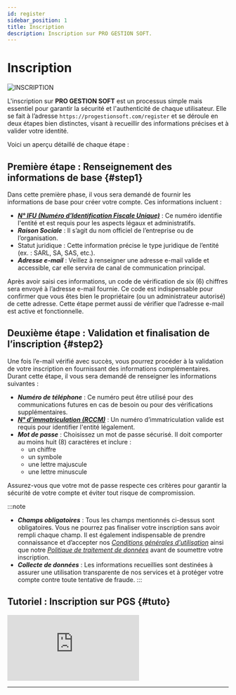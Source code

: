 ```yaml
---
id: register
sidebar_position: 1
title: Inscription
description: Inscription sur PRO GESTION SOFT.
---
```



# <i class="fas fa-user-plus"></i> Inscription
<img src="/img/docs/register.png" alt="INSCRIPTION" className={styles.docsImg} />

L'inscription sur **PRO GESTION SOFT** est un processus simple mais essentiel pour garantir la sécurité et l'authenticité de chaque utilisateur. Elle se fait à l’adresse `https://progestionsoft.com/register` et se déroule en deux étapes bien distinctes, visant à recueillir des informations précises et à valider votre identité.

Voici un aperçu détaillé de chaque étape :

## Première étape : Renseignement des informations de base \{#step1}
Dans cette première phase, il vous sera demandé de fournir les informations de base pour créer votre compte. Ces informations incluent :

- ***[N° IFU (Numéro d'Identification Fiscale Unique)](/docs/intro#terminologie)*** : Ce numéro identifie l'entité et est requis pour les aspects légaux et administratifs.
- ***Raison Sociale*** : Il s’agit du nom officiel de l’entreprise ou de l’organisation.
-	 Statut juridique : Cette information précise le type juridique de l’entité (ex. : SARL, SA, SAS, etc.).
-	***Adresse e-mail*** : Veillez à renseigner une adresse e-mail valide et accessible, car elle servira de canal de communication principal.

Après avoir saisi ces informations, un code de vérification de six (6) chiffres sera envoyé à l’adresse e-mail fournie. Ce code est indispensable pour confirmer que vous êtes bien le propriétaire (ou un administrateur autorisé) de cette adresse. Cette étape permet aussi de vérifier que l’adresse e-mail est active et fonctionnelle.


## Deuxième étape : Validation et finalisation de l’inscription \{#step2}
Une fois l’e-mail vérifié avec succès, vous pourrez procéder à la validation de votre inscription en fournissant des informations complémentaires. Durant cette étape, il vous sera demandé de renseigner les informations suivantes :

- ***Numéro de téléphone*** : Ce numéro peut être utilisé pour des communications futures en cas de besoin ou pour des vérifications supplémentaires.
-	***[N° d’immatriculation (RCCM)](/docs/intro#terminologie)*** : Un numéro d’immatriculation valide est requis pour identifier l'entité légalement.
-	***Mot de passe*** : Choisissez un mot de passe sécurisé. Il doit comporter au moins huit (8) caractères et inclure :
    - un chiffre
    - un symbole
    - une lettre majuscule
    - une lettre minuscule

Assurez-vous que votre mot de passe respecte ces critères pour garantir la sécurité de votre compte et éviter tout risque de compromission.

:::note
-	***Champs obligatoires*** : Tous les champs mentionnés ci-dessus sont obligatoires. Vous ne pourrez pas finaliser votre inscription sans avoir rempli chaque champ. Il est également indispensable de prendre connaissance et d’accepter nos *[Conditions générales d'utilisation](https://progestionsoft.com/privacy)* ainsi que notre *[Politique de traitement de données](https://progestionsoft.com/term)* avant de soumettre votre inscription.
-	***Collecte de données*** : Les informations recueillies sont destinées à assurer une utilisation transparente de nos services et à protéger votre compte contre toute tentative de fraude.
:::


## Tutoriel : Inscription sur PGS \{#tuto}
<div className={styles.ytbFrame}>
<iframe
  src="https://www.youtube.com/embed/KAKnJ42iaKg"
  title="Inscription sur PGS"
  frameborder="0"
  allow="accelerometer; autoplay; clipboard-write; encrypted-media; gyroscope; picture-in-picture"
  allowfullscreen>
</iframe>
</div>

---

<Feedback />